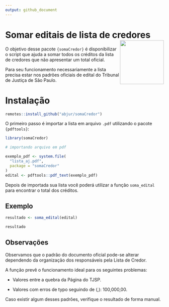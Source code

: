 ```yaml
---
output: github_document
---
```


# Somar editais de lista de credores <a href='https://abjur.github.io/somaCredor'><img src='man/figures/hex.png' align="right" height="139" /></a>


O objetivo desse pacote `{somaCredor}` é disponibilizar o script que ajuda a somar todos os créditos da lista de credores que não apresentar um total oficial. 

Para seu funcionamento necessariamente a lista precisa estar nos padrões oficiais de edital do Tribunal de Justiça de São Paulo. 

# Instalação

```r
remotes::install_github("abjur/somaCredor")
```

O primeiro passo é importar a lista em arquivo `.pdf` utilizando o pacote `{pdftools}`:
 
``` r

library(somaCredor)

# importando arquivo em pdf

exemplo_pdf <- system.file(
  "lista_aj.pdf", 
  package = "somaCredor"
)
edital <- pdftools::pdf_text(exemplo_pdf)

```

Depois de importada sua lista você poderá utilizar a função `soma_edital` para encontrar o total dos créditos.

## Exemplo

```r
resultado <- soma_edital(edital)

resultado
``` 

## Observações 
Observamos que o padrão do documento oficial pode-se alterar dependendo da organização 
dos responsáveis pela Lista de Credor.

A função prevê o funcionamento ideal para os seguintes problemas:

* Valores entre a quebra da Página do TJSP.

* Valores com erros de typo seguindo de (,): 100,000,00.


Caso existir algum desses padrões, verifique  o resultado de forma manual. 


